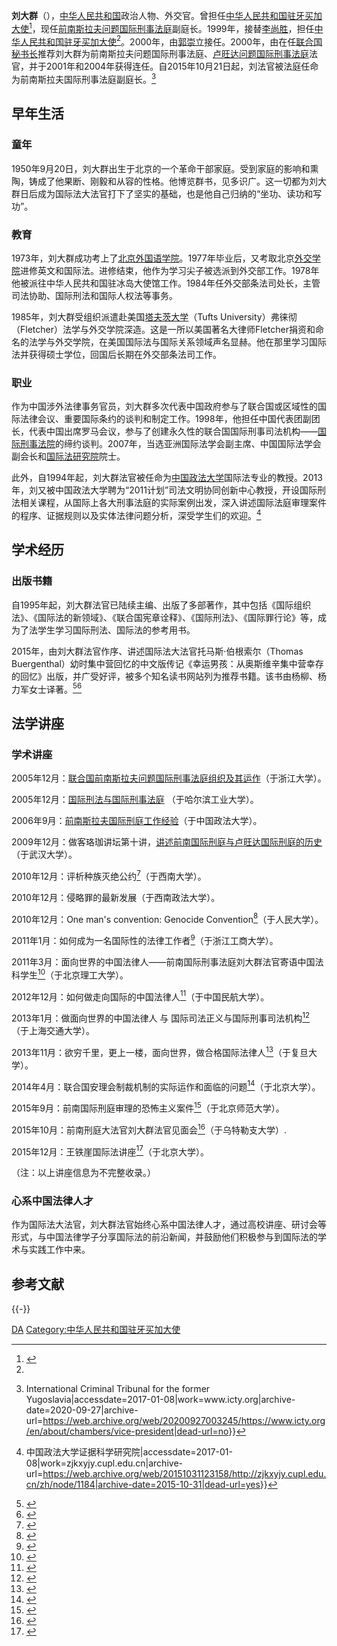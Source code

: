 {{Otheruses|刘大群}}
'''刘大群'''（{{bd|1950年|9月20日|}}），[[中华人民共和国|中华人民共和国]]政治人物、外交官。曾担任[[中国驻牙买加大使列表|中华人民共和国驻牙买加大使]]<ref name=":0">{{cite web|url=http://www.mfa.gov.cn/chn/pds/ziliao/wjrw/2167/2174/t9295.htm|title=中国驻牙买加历任大使|accessdate=2012-03-09|author=中华人民共和国外交部|publisher=中华人民共和国外交部}}</ref>，现任[[前南斯拉夫问题国际刑事法庭|前南斯拉夫问题国际刑事法庭]]副庭长。1999年，接替[[李尚胜|李尚胜]]，担任[[中国驻牙买加大使列表|中华人民共和国驻牙买加大使]]<ref name=":0" />。2000年，由[[郭崇立|郭崇立]]接任。2000年，由在任[[联合国秘书长|联合国秘书长]]推荐刘大群为前南斯拉夫问题国际刑事法庭、[[卢旺达问题国际刑事法庭|卢旺达问题国际刑事法庭]]法官，并于2001年和2004年获得连任。自2015年10月21日起，刘法官被法庭任命为前南斯拉夫国际刑事法庭副庭长。<ref>{{Cite web|url=http://www.icty.org/en/about/chambers/vice-president|title=The Vice-President {{!}} International Criminal Tribunal for the former Yugoslavia|accessdate=2017-01-08|work=www.icty.org|archive-date=2020-09-27|archive-url=https://web.archive.org/web/20200927003245/https://www.icty.org/en/about/chambers/vice-president|dead-url=no}}</ref>

== 早年生活 ==
=== 童年 ===
1950年9月20日，刘大群出生于北京的一个革命干部家庭。受到家庭的影响和熏陶，铸成了他果断、刚毅和从容的性格。他博览群书，见多识广。这一切都为刘大群日后成为国际法大法官打下了坚实的基础，也是他自己归纳的“坐功、读功和写功”。

=== 教育 ===
1973年，刘大群成功考上了[[北京外国语学院|北京外国语学院]]。1977年毕业后，又考取北京[[外交学院|外交学院]]进修英文和国际法。进修结束，他作为学习尖子被选派到外交部工作。1978年他被派往中华人民共和国驻冰岛大使馆工作。1984年任外交部条法司处长，主管司法协助、国际刑法和国际人权法等事务。

1985年，刘大群受组织派遣赴美国[[塔夫茨大學|塔夫茨大学]]（Tufts University）弗徕彻（Fletcher）法学与外交学院深造。这是一所以美国著名大律师Fletcher捐资和命名的法学与外交学院，在美国国际法与国际关系领域声名显赫。他在那里学习国际法并获得硕士学位，回国后长期在外交部条法司工作。

=== 职业 ===
作为中国涉外法律事务官员，刘大群多次代表中国政府参与了联合国或区域性的国际法律会议、重要国际条约的谈判和制定工作。1998年，他担任中国代表团副团长，代表中国出席罗马会议，参与了创建永久性的联合国国际刑事司法机构——[[国际刑事法院|国际刑事法院]]的缔约谈判。2007年，当选亚洲国际法学会副主席、中国国际法学会副会长和[[国际法研究院|国际法研究院]]院士。

此外，自1994年起，刘大群法官被任命为[[中国政法大学|中国政法大学]]国际法专业的教授。2013年，刘又被中国政法大学聘为“2011计划”司法文明协同创新中心教授，开设国际刑法相关课程，从国际上各大刑事法庭的实际案例出发，深入讲述国际法庭审理案件的程序、证据规则以及实体法律问题分析，深受学生们的欢迎。<ref>{{Cite web|url=http://zjkxyjy.cupl.edu.cn/zh/node/1184|title=“2011计划”国家司法文明协同创新中心教授刘大群法官当选联合国前南斯拉夫国际刑事法庭（ICTY）副院长 {{!}} 中国政法大学证据科学研究院|accessdate=2017-01-08|work=zjkxyjy.cupl.edu.cn|archive-url=https://web.archive.org/web/20151031123158/http://zjkxyjy.cupl.edu.cn/zh/node/1184|archive-date=2015-10-31|dead-url=yes}}</ref>

== 学术经历 ==

=== 出版书籍 ===
自1995年起，刘大群法官已陆续主编、出版了多部著作，其中包括《国际组织法》、《国际法的新领域》、《联合国宪章诠释》、《国际刑法》、《国际罪行论》等，成为了法学生学习国际刑法、国际法的参考用书。

2015年，由刘大群法官作序、讲述国际法大法官托马斯·伯根索尔（Thomas Buergenthal）幼时集中营回忆的中文版传记《幸运男孩：从奥斯维辛集中营幸存的回忆》出版，并广受好评，被多个知名读书网站列为推荐书籍。该书由杨柳、杨力军女士译著。<ref>{{Cite web|url=http://book.sohu.com/20160317/n440751288.shtml|title=幸运男孩：从奥斯维辛集中营幸存的回忆-搜狐读书|accessdate=2017-01-08|work=book.sohu.com|deadurl=yes|archiveurl=https://web.archive.org/web/20170108191457/http://book.sohu.com/20160317/n440751288.shtml|archivedate=2017-01-08}}</ref><ref>{{Cite book|url=https://book.douban.com/subject/26701708/|last=托马斯伯根索尔|date=2017-01-08|publisher=生活·读书·新知三联书店|isbn=9787108055415|chapter=幸运男孩|title=|access-date=2017-01-08|archive-date=2017-01-08|archive-url=https://web.archive.org/web/20170108191401/https://book.douban.com/subject/26701708/|dead-url=no}}</ref>

== 法学讲座 ==
=== 学术讲座 ===
2005年12月：[https://web.archive.org/web/20170109020944/http://www.zju.edu.cn/mobile/redir.php?catalog_id=20968&&object_id=27956 联合国前南斯拉夫问题国际刑事法庭组织及其运作]（于浙江大学）。

2005年12月：[http://today.hit.edu.cn/articles/2005/12-16/12132836.htm 国际刑法与国际刑事法庭] {{Wayback|url=http://today.hit.edu.cn/articles/2005/12-16/12132836.htm |date=20170109113127 }}（于哈尔滨工业大学）。

2006年9月：[http://www.cuplfil.com/jiangzuo_detail.asp?infoid=57 前南斯拉夫国际刑庭工作经验]{{dead link|date=2017年11月 |bot=InternetArchiveBot |fix-attempted=yes }}（于中国政法大学）。

2009年12月：做客珞珈讲坛第十讲，[http://news.whu.edu.cn/info/1002/27476.htm 讲述前南国际刑庭与卢旺达国际刑庭的历史] {{Wayback|url=http://news.whu.edu.cn/info/1002/27476.htm |date=20200623211612 }}（于武汉大学）。

2010年12月：评析种族灭绝公约<ref>{{Cite news|url=http://law.swu.edu.cn/s/law/xsjl/20101222/360757.html|title=|last=|first=|date=|work=|accessdate=|archive-date=2017-01-09|archive-url=https://web.archive.org/web/20170109113050/http://law.swu.edu.cn/s/law/xsjl/20101222/360757.html|dead-url=no}}</ref>（于西南大学）。

2010年12月：侵略罪的最新发展（于西南政法大学）。

2010年12月：One man's convention: Genocide Convention<ref>{{Cite news|url=http://www.law.ruc.edu.cn/article/?29399.html|title=|last=|first=|date=|work=|accessdate=|archive-url=https://web.archive.org/web/20170109030911/http://www.law.ruc.edu.cn/article/?29399.html|archive-date=2017-01-09|dead-url=yes}}</ref>（于人民大学）。

2011年1月：如何成为一名国际性的法律工作者<ref>{{Cite news|url=http://www.zjgsu.edu.cn/news/Detail/201101/4379.html|title=|last=|first=|date=|work=|accessdate=|archive-url=https://web.archive.org/web/20170109113046/http://www.zjgsu.edu.cn/news/Detail/201101/4379.html|archive-date=2017-01-09|dead-url=yes}}</ref>（于浙江工商大学）。

2011年3月：面向世界的中国法律人——前南国际刑事法庭刘大群法官寄语中国法科学生<ref>{{Cite news|url=http://www.bit.edu.cn/dqgz5/dxwhzt/whsy/64975.html|title=|last=|first=|date=|work=|accessdate=}}{{dead link|date=2017年11月 |bot=InternetArchiveBot |fix-attempted=yes }}</ref>（于北京理工大学）。

2012年12月：如何做走向国际的中国法律人<ref>{{Cite news|url=http://www.cauc.edu.cn/news/813.html|title=|last=|first=|date=|work=|accessdate=|archive-date=2018-07-01|archive-url=https://web.archive.org/web/20180701232839/http://www.cauc.edu.cn/news/813.html|dead-url=no}}</ref>（于中国民航大学）。

2013年1月：做面向世界的中国法律人 与 国际司法正义与国际刑事司法机构<ref>{{Cite news|url=http://law.sjtu.edu.cn/Detail15307.aspx|title=|last=|first=|date=|work=|accessdate=|archive-date=2017-01-09|archive-url=https://web.archive.org/web/20170109184110/http://law.sjtu.edu.cn/Detail15307.aspx|dead-url=no}}</ref> （于上海交通大学）。

2013年11月：欲穷千里，更上一楼，面向世界，做合格国际法律人<ref>{{Cite news|url=http://news.fudan.edu.cn/2013/1115/34933.html|title=|last=|first=|date=|work=|accessdate=|archive-url=https://web.archive.org/web/20140214060844/http://news.fudan.edu.cn/2013/1115/34933.html|archive-date=2014-02-14|dead-url=yes}}</ref>（于复旦大学）。

2014年4月：联合国安理会制裁机制的实际运作和面临的问题<ref>{{Cite news|url=http://www.pku.org.cn/?p=4912|title=|last=|first=|date=|work=|accessdate=|archive-date=2017-01-09|archive-url=https://web.archive.org/web/20170109022322/http://www.pku.org.cn/?p=4912|dead-url=no}}</ref>（于北京大学）。

2015年9月：前南国际刑庭审理的恐怖主义案件<ref>{{Cite news|url=http://ccls.bnu.edu.cn/criminal/Info/print.asp?pkid=47322|title=|last=|first=|date=|work=|accessdate=|archive-date=2017-01-09|archive-url=https://web.archive.org/web/20170109021820/http://ccls.bnu.edu.cn/criminal/Info/print.asp?pkid=47322|dead-url=no}}</ref>（于北京师范大学）。

2015年10月：前南刑庭大法官刘大群法官见面会<ref>{{Cite web|url=http://www.acssnl.org/%E5%89%8D%E5%8D%97%E5%88%91%E5%BA%AD%E5%A4%A7%E6%B3%95%E5%AE%98%E5%88%98%E5%A4%A7%E7%BE%A4%E5%85%88%E7%94%9F%E8%A7%81%E9%9D%A2%E4%BC%9A/|title=|accessdate=|author=|date=|publisher=|archive-url=https://web.archive.org/web/20170109184055/http://www.acssnl.org/%E5%89%8D%E5%8D%97%E5%88%91%E5%BA%AD%E5%A4%A7%E6%B3%95%E5%AE%98%E5%88%98%E5%A4%A7%E7%BE%A4%E5%85%88%E7%94%9F%E8%A7%81%E9%9D%A2%E4%BC%9A/|archive-date=2017-01-09|dead-url=yes}}</ref>（于乌特勒支大学）.

2015年12月：王铁崖国际法讲座<ref>{{Cite web|url=http://www.law.pku.edu.cn/xwzx/xwdt/16668.htm|title=|accessdate=|author=|date=|publisher=|archive-date=2017-01-09|archive-url=https://web.archive.org/web/20170109022258/http://www.law.pku.edu.cn/xwzx/xwdt/16668.htm|dead-url=no}}</ref>（于北京大学）。

（注：以上讲座信息为不完整收录。）

=== 心系中国法律人才 ===
作为国际法大法官，刘大群法官始终心系中国法律人才，通过高校讲座、研讨会等形式，与中国法律学子分享国际法的前沿新闻，并鼓励他们积极参与到国际法的学术与实践工作中来。

== 参考文献 ==
{{Reflist}}

{{-}}
{{start box}}
{{s-dip}}
{{succession box|[[李尚胜|李尚胜]]|[[郭崇立|郭崇立]]|[[中国驻牙买加大使列表|中华人民共和国驻牙买加大使]]|1999年1月－1999年7月}}
{{end box}}

{{Authority control}}
{{DEFAULTSORT:Liu刘}}
[[Category:刘姓|DA]]
[[Category:中华人民共和国驻牙买加大使|Category:中华人民共和国驻牙买加大使]]